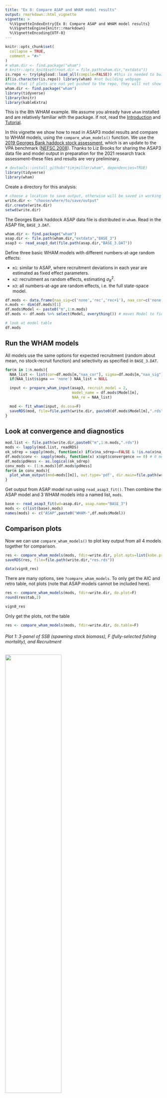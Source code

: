 ```yaml
---
title: "Ex 8: Compare ASAP and WHAM model results"
output: rmarkdown::html_vignette
vignette: >
  %\VignetteIndexEntry{Ex 8: Compare ASAP and WHAM model results}
  %\VignetteEngine{knitr::rmarkdown}
  %\VignetteEncoding{UTF-8}
---
```


```r
knitr::opts_chunk$set(
  collapse = TRUE,
  comment = "#>"
)
# wham.dir <- find.package("wham")
# knitr::opts_knit$set(root.dir = file.path(wham.dir,"extdata"))
is.repo <- try(pkgload::load_all(compile=FALSE)) #this is needed to build the vignettes without the new version of wham installed.
if(is.character(is.repo)) library(wham) #not building webpage
#note that if plots are not yet pushed to the repo, they will not show up in the html.
wham.dir <- find.package("wham")
library(tidyverse)
library(knitr)
library(kableExtra)
```

This is the 8th WHAM example. We assume you already have `wham` installed and are relatively familiar with the package. If not, read the [Introduction](https://timjmiller.github.io/wham/) and  [Tutorial](https://timjmiller.github.io/wham/articles/).

In this vignette we show how to read in ASAP3 model results and compare to WHAM models, using the `compare_wham_models()` function. We use the [2019 Georges Bank haddock stock assessment](https://apps-nefsc.fisheries.noaa.gov/saw/sasi/uploads/2019_HAD_GB_RPT.pdf), which is an update to the VPA benchmark ([NEFSC 2008](https://repository.library.noaa.gov/view/noaa/5227)). Thanks to Liz Brooks for sharing the ASAP3 data file and model output in preparation for the 2021 research track assessment--these files and results are very preliminary.

```r
# devtools::install_github("timjmiller/wham", dependencies=TRUE)
library(tidyverse)
library(wham)
```

Create a directory for this analysis:
```r
# choose a location to save output, otherwise will be saved in working directory
write.dir <- "choose/where/to/save/output"
dir.create(write.dir)
setwd(write.dir)
```

The Georges Bank haddock ASAP data file is distributed in `wham`. Read in the ASAP file, `BASE_3.DAT`.
```r
wham.dir <- find.package("wham")
asap.dir <- file.path(wham.dir,"extdata","BASE_3")
asap3 <- read_asap3_dat(file.path(asap.dir,"BASE_3.DAT"))
```

Define three basic WHAM models with different numbers-at-age random effects:

  - `m1`: similar to ASAP, where recruitment deviations in each year are estimated as fixed effect parameters.
  - `m2`: recruitment as random effects, estimating $\sigma^2_R$. 
  - `m3`: all numbers-at-age are random effects, i.e. the full state-space model.

```r
df.mods <- data.frame(naa_sig=c('none','rec','rec+1'), naa_cor=c('none','iid','iid'))
n.mods <- dim(df.mods)[1]
df.mods$Model <- paste0("m",1:n.mods)
df.mods <- df.mods %>% select(Model, everything()) # moves Model to first col

# look at model table
df.mods
```

## Run the WHAM models

All models use the same options for expected recruitment (random about mean, no stock-recruit function) and selectivity as specified in `BASE_3.DAT`.

```r
for(m in 1:n.mods){
  NAA_list <- list(cor=df.mods[m,"naa_cor"], sigma=df.mods[m,"naa_sig"])
  if(NAA_list$sigma == 'none') NAA_list = NULL

  input <- prepare_wham_input(asap3, recruit_model = 2,
                              model_name = df.mods$Model[m],                         
                              NAA_re = NAA_list)   

  mod <- fit_wham(input, do.osa=F)
  saveRDS(mod, file=file.path(write.dir, paste0(df.mods$Model[m],".rds")))
}
```

## Look at convergence and diagnostics

```r
mod.list <- file.path(write.dir,paste0("m",1:n.mods,".rds"))
mods <- lapply(mod.list, readRDS)
ok_sdrep = sapply(mods, function(x) if(x$na_sdrep==FALSE & !is.na(x$na_sdrep)) 1 else 0)
df.mods$conv <- sapply(mods, function(x) x$opt$convergence == 0) # 0 means opt converged
df.mods$pdHess <- as.logical(ok_sdrep)
conv_mods <- (1:n.mods)[df.mods$pdHess] 
for(m in conv_mods){
  plot_wham_output(mod=mods[[m]], out.type='pdf', dir.main=file.path(write.dir,paste0("m",m)))
}
```

Get output from ASAP model run using `read_asap3_fit()`. Then combine the ASAP model and 3 WHAM models into a named list, `mods`.

```r
base <- read_asap3_fit(wd=asap.dir, asap.name="BASE_3")
mods <- c(list(base),mods)
names(mods) <- c("ASAP",paste0("WHAM-",df.mods$Model))
```

## Comparison plots

Now we can use `compare_wham_models()` to plot key output from all 4 models together for comparison.

```r
res <- compare_wham_models(mods, fdir=write.dir, plot.opts=list(kobe.prob=FALSE))
saveRDS(res, file=file.path(write.dir,"res.rds"))
```

```r
data(vign8_res)
```

There are many options, see `?compare_wham_models`. To only get the AIC and retro table, not plots (note that ASAP models cannot be included here).

```r
res <- compare_wham_models(mods, fdir=write.dir, do.plot=F)
round(res$tab,2)
```

```r
vign8_res
```

Only get the plots, not the table

```r
res <- compare_wham_models(mods, fdir=write.dir, do.table=F)
```

###### Plot 1: 3-panel of SSB (spawning stock biomass), F (fully-selected fishing mortality), and Recruitment

![](https://raw.githubusercontent.com/timjmiller/wham/devel/vignettes/ex8_plots/compare_SSB_F_R.png){ width=60% }

###### Plot 2: CV (coefficient of variation) for SSB, F, and Recruitment

![](https://raw.githubusercontent.com/timjmiller/wham/devel/vignettes/ex8_plots/compare_CV.png){ width=60% }

###### Plot 3: Fleet selectivity (by block, averaged across years)

![](https://raw.githubusercontent.com/timjmiller/wham/devel/vignettes/ex8_plots/compare_sel_fleets.png){ width=60% }

###### Plot 4: Index selectivity (by block, averaged across years)

![](https://raw.githubusercontent.com/timjmiller/wham/devel/vignettes/ex8_plots/compare_sel_indices.png){ width=60% }

###### Plot 5: Selectivity tile (fleets + indices, more useful for time-varying random effects)

![](https://raw.githubusercontent.com/timjmiller/wham/devel/vignettes/ex8_plots/compare_sel_tile.png){ width=60% }

Plots 6 and 7 are only interesting when M is time-varying, so we omit them there.

###### Plot 8: 3-panel of F X\% SPR, SSB at F_X\%SPR, and yield at F_X\%SPR

![](https://raw.githubusercontent.com/timjmiller/wham/devel/vignettes/ex8_plots/compare_ref_pts.png){ width=60% }

###### Plot 9: 2-panel of relative status (SSB / SSB at F_X\%SPR and F / F_X\%SPR)

![](https://raw.githubusercontent.com/timjmiller/wham/devel/vignettes/ex8_plots/compare_rel_status_timeseries.png){ width=60% }

###### Plot 10: Kobe status (relative SSB vs. relative F)

![](https://raw.githubusercontent.com/timjmiller/wham/devel/vignettes/ex8_plots/compare_rel_status_kobe.png){ width=60% }

## Modifying comparison plots

Many modifications can be made using built-in options, see `$plot.opts` in `compare_wham_models()`.

Plots are saved as png by default, can be pdf
```r
res <- compare_wham_models(mods, fdir=write.dir, plot.opts=list(out.type='pdf'))
```

`$which` lets you choose which of the plots to make
`$years` lets you only plot a subset of model years
```r
# which = 9 (only plot relative status)
# years = 1980-2018
compare_wham_models(mods, do.table=F, plot.opts=list(years=1980:2018, which=9))
ggsave(file.path(write.dir,"which9_zoom.png"), device='png', width=6.5, height=5.5, units='in')
```

![](https://raw.githubusercontent.com/timjmiller/wham/devel/vignettes/ex8_plots/which9_zoom.png){ width=60% }

`$ci` can turn off the confidence interval shading for all or some models
```r
# which = 1 (SSB, F, recruitment)
# ci = FALSE (remove confidence intervals for all models, can also choose a subset)
compare_wham_models(mods, fdir=write.dir, do.table=F, plot.opts=list(ci=FALSE, which=1))
ggsave(file.path(write.dir,"which1_noCI.png"), device='png', width=6.5, height=5.5, units='in')
```

![](https://raw.githubusercontent.com/timjmiller/wham/devel/vignettes/ex8_plots/which1_noCI.png){ width=60% }

`$relative.to` lets you plot differences between the models relative to a base model (here, ASAP)
```r
# which = 2 (CV of SSB, F, recruitment)
# relative to ASAP
compare_wham_models(mods, fdir=write.dir, do.table=F, plot.opts=list(ci=FALSE, relative.to="ASAP", which=2))
ggsave(file.path(write.dir,"which2_relative.png"), device='png', width=6.5, height=5.5, units='in')
```

![](https://raw.githubusercontent.com/timjmiller/wham/devel/vignettes/ex8_plots/which2_relative.png){ width=60% }

`$kobe.yr` is used to specify the year in the Kobe relative status plot
`$kobe.prob = F` will turn off the probabilities printed in each quadrant for each model (can be crowded with many models) 
```r
# which = 10 (kobe plot)
# kobe.yr = 2010 (instead of terminal year, 2018)
# kobe.prob = F (don't print probabilities)
compare_wham_models(mods, fdir=write.dir, do.table=F, plot.opts=list(which=10, kobe.yr=2010, kobe.prob=F))
```

![](https://raw.githubusercontent.com/timjmiller/wham/devel/vignettes/ex8_plots/which10_2010.png){ width=60% }

The plots made with `ggplot2` (all except Kobe) are returned in a list, `$g`, so you can modify them later. For example, to re-make the relative status timeseries plot with different fill and color scales:

```r
res$g[[9]] + scale_colour_brewer(palette="Set1") + scale_fill_brewer(palette="Set1")
ggsave(file.path(write.dir,"which9_colorchange.png"), device='png', width=6.5, height=5.5, units='in')
```

![](https://raw.githubusercontent.com/timjmiller/wham/devel/vignettes/ex8_plots/which9_colorchange.png){ width=60% }

Note that even if you're only making one plot using `$which`, `res$g` is still a list of length 10. For example, to plot SSB, F, and recruitment from 1980-2018 relative to ASAP without confidence intervals:

```r
res <- compare_wham_models(mods, do.table=F, plot.opts=list(years=1980:2018, ci=FALSE, relative.to="ASAP", which=1))
cols <- c("black", RColorBrewer::brewer.pal(n = 3, name = "Set1"))
res$g[[1]] + scale_colour_manual(values=cols)
ggsave(file.path(write.dir,"which1_relative_colorchange.png"), device='png', width=5, height=5.5, units='in')
```

![](https://raw.githubusercontent.com/timjmiller/wham/devel/vignettes/ex8_plots/which1_relative_colorchange.png){ width=60% }

Any aesthetics that weren't in the original plot are more complicated. For example, if we want to make the base model line dashed, linetype was not in original plot. We can do:

```r
res$g[[1]]$mapping$linetype = quote(Model)
res$g[[1]]$labels$linetype = "Model"
ltys <- c(2,1,1,1)
res$g[[1]] + scale_colour_manual(values=cols) + scale_linetype_manual(values=ltys)
ggsave(file.path(write.dir,"which1_relative_colorchange_linetype.png"), device='png', width=5, height=5.5, units='in')
```

![](https://raw.githubusercontent.com/timjmiller/wham/devel/vignettes/ex8_plots/which1_relative_colorchange_linetype.png){ width=60% }

Our final example, changing the labels on the selectivity plot facets

```r
res <- compare_wham_models(mods, do.table=F, plot.opts=list(which=4))
index_names <- as_labeller(c(`Block 4` = "NEFSC - Spring", `Block 5` = "NEFSC - Fall",`Block 6` = "DFO", `Block 7` = "NEFSC - Spring41"))
res$g[[4]] + facet_wrap(vars(Block), ncol=1, strip.position = 'right', labeller = index_names)
ggsave(file.path(write.dir,"which4_labels.png"), device='png', width=4.5, height=5.5, units='in')
```

![](https://raw.githubusercontent.com/timjmiller/wham/devel/vignettes/ex8_plots/which4_labels.png){ width=60% }

Hopefully that is enough to get you started!

